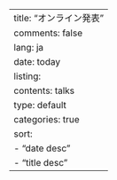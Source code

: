 ---
title: "オンライン発表"
comments: false
lang: ja
date: today
listing:
  contents: talks
  type: default
  categories: true
  sort:
    - "date desc"
    - "title desc"
---